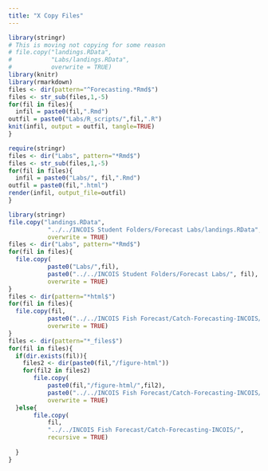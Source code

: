 ```yaml
---
title: "X Copy Files"
---
```


```r
library(stringr)
# This is moving not copying for some reason
# file.copy("landings.RData",
#           "Labs/landings.RData",
#           overwrite = TRUE)
library(knitr)
library(rmarkdown)
files <- dir(pattern="^Forecasting.*Rmd$")
files <- str_sub(files,1,-5)
for(fil in files){
  infil = paste0(fil,".Rmd")
outfil = paste0("Labs/R_scripts/",fil,".R")
knit(infil, output = outfil, tangle=TRUE)
}
```

```r
require(stringr)
files <- dir("Labs", pattern="*Rmd$")
files <- str_sub(files,1,-5)
for(fil in files){
  infil = paste0("Labs/", fil,".Rmd")
outfil = paste0(fil,".html")
render(infil, output_file=outfil)
}
```

```r
library(stringr)
file.copy("landings.RData",
           "../../INCOIS Student Folders/Forecast Labs/landings.RData",
           overwrite = TRUE)
files <- dir("Labs", pattern="*Rmd$")
for(fil in files){
  file.copy(
           paste0("Labs/",fil),
           paste0("../../INCOIS Student Folders/Forecast Labs/", fil),
           overwrite = TRUE)
}
files <- dir(pattern="*html$")
for(fil in files){
  file.copy(fil,
           paste0("../../INCOIS Fish Forecast/Catch-Forecasting-INCOIS/", fil),
           overwrite = TRUE)
}
files <- dir(pattern="*_files$")
for(fil in files){
  if(dir.exists(fil)){
    files2 <- dir(paste0(fil,"/figure-html"))
    for(fil2 in files2)
       file.copy(
           paste0(fil,"/figure-html/",fil2),
           paste0("../../INCOIS Fish Forecast/Catch-Forecasting-INCOIS/",fil,"/figure-html/",fil2),
           overwrite = TRUE)
  }else{
       file.copy(
           fil,
           "../../INCOIS Fish Forecast/Catch-Forecasting-INCOIS/",
           recursive = TRUE)
    
  }
}
```


